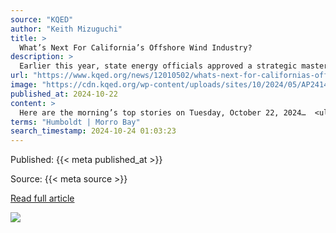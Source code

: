 ```yaml
---
source: "KQED"
author: "Keith Mizuguchi"
title: >
  What’s Next For California’s Offshore Wind Industry?
description: >
  Earlier this year, state energy officials approved a strategic master plan to start developing offshore wind farms.
url: "https://www.kqed.org/news/12010502/whats-next-for-californias-offshore-wind-industry"
image: "https://cdn.kqed.org/wp-content/uploads/sites/10/2024/05/AP24141627799599-1020x680.jpg"
published_at: 2024-10-22
content: >
  Here are the morning’s top stories on Tuesday, October 22, 2024…  <ul><li>Earlier this year, state energy officials approved a strategic master plan to start developing enormous offshore wind farms i… [+2109 chars]
terms: "Humboldt | Morro Bay"
search_timestamp: 2024-10-24 01:03:23
---
```



Published: {{< meta published_at >}}


Source: {{< meta source >}}


[Read full article]({{< meta url >}}){target='_blank'}



![](`r rmarkdown::metadata$image[1]`)

